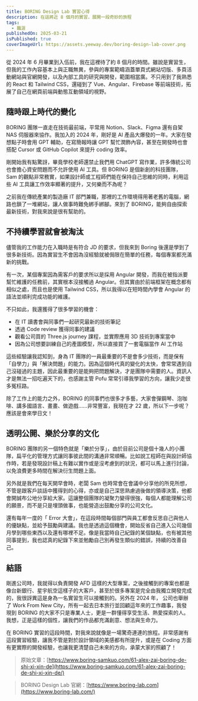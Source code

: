 ```yaml
---
title: BORING Design Lab 實習心得
description: 在這將近 8 個月的實習，展開一段奇妙的旅程
tags:
  - 職涯
publishedOn: 2025-03-21
isPublished: true
coverImageUrl: https://assets.yeeway.dev/boring-design-lab-cover.png
---
```


從 2024 年 6 月畢業到入伍前，我在這裡待了約 8 個月的時間。雖說是實習生，但我的工作內容基本上與正職無異，參與的專案範疇涵蓋單頁式網站切版、多頁活動網站與官網開發，以及內部工具的研究與開發，範圍相當廣。不只用到了我熟悉的 React 和 Tailwind CSS，還碰到了 Vue、Angular、Firebase 等前端技術，拓展了自己在網頁前端與動態互動領域的視野。

## 隨時跟上時代的變化

BORING 團隊一直走在技術最前端，平常用 Notion、Slack、Figma 還有自架 NAS 伺服器來協作。我加入的 2024 年，剛好是 AI 產品大爆發的一年。大家在發想點子時會用 GPT 輔助，在寫簡報時讓 GPT 幫忙潤飾內容，甚至在開發時也會搭配 Cursor 或 GitHub Copilot 來提升 coding 效率。

剛開始我有點驚訝，畢竟學校老師還禁止我們用 ChatGPT 寫作業，許多傳統公司也會擔心資安問題而不允許使用 AI 工具。但 BORING 是個新創的科技團隊， Sam 的觀點非常務實，如果設計師或工程師們能在保持自己思維的同時，利用這些 AI 工具讓工作效率顯著的提升，又何樂而不為呢？

之前我在傳統產業的製造廠 IT 部門兼職，那裡的工作環境得用著老舊的電腦，網路也鎖了一堆網站，讓人做事時難免綁手綁腳。來到了 BORING，能夠自由探索最新技術，對我來說是很有幫助的。

## 不持續學習就會被淘汰

儘管我的工作能力在入職時是有符合 JD 的要求，但我來到 Boring 後還是學到了很多新技術。因為實習生不會因為沒經驗就被侷限在簡單的任務，每個專案都充滿新的挑戰。

有一次，某個專案因為需客戶的要求所以是採用 Angular 開發，而我在被指派要幫忙維護的任務前，其實根本沒接觸過 Angular。但其實由於前端框架在概念都有相似之處，而且也是使用 Tailwind CSS，所以我得以在短時間內學會 Angular 的語法並順利完成功能的維護。

不只如此，我還獲得了很多學習的機會：

- 在 IT 讀書會與同事們一起研究最新的技術筆記
- 透過 Code review 獲得同事的建議
- 觀看公司買的 Three.js journey 課程，並實際應用 3D 技術到專案當中
- 因為公司想要訓練自己的產圖模型，所以直接買了一套電腦當作 AI 工作站

這些經驗讓我認知到，身為 IT 團隊的一員最重要的不是會多少技術，而是保有「自學力」與「解決問題」的能力。因為這個時代真的變化的太快，會常常遇到自己沒碰過的主題，因此最重要的是能夠把問題解決，才是團隊中需要的人。資訊人才是無法一招吃遍天下的，也感謝主管 Pofu 常常引導我學習的方向，讓我少走很多冤枉路。

除了工作上的能力之外，BORING 的同事們也很多才多藝，大家會彈鋼琴、泡咖啡、講多國語言、畫畫、做遊戲……非常豐富，我現在才 22 歲，所以下一步呢？應該是會來學日文！

## 透明公開、樂於分享的文化

BORING 團隊的另一個特色就是「樂於分享」，由於目前公司是個十幾人的小團隊，扁平化的管理方式讓同事彼此間的溝通非常順暢。比如說工程師在與設計師協作時，若是發現設計稿上有難以實作或是沒考慮到的狀況，都可以馬上進行討論，以免浪費更多時間在解決衍生問題上面。

另外就是我們在每天開早會時，老闆 Sam 也時常會在會議中分享他的所見所想，不管是跟客戶談話中獲得到的心得，亦或是自己深思熟慮過後做的領導決策，他都會開誠布公地分享給大家。這讓整個團隊的凝聚力變得很強，每個人都能理解公司的願景，而不是只是埋頭做事，也能營造出鼓勵分享的公司文化。

還有每年一度的「 Error 大會」，在這段時間每個部門與員工都會反思自己與他人的優缺點，並給予鼓勵與建議。我也是透過這個機會，開始反省自己進入公司幾個月學到哪些東西以及還有哪裡不足。像是我當時自己紀錄的某個缺點，也有被其他同事提到，我也認真的紀錄下來並勉勵自己別再發生類似的錯誤，持續的改善自己。

## 結語

剛進公司時，我就得以負責開發 AFD 這樣的大型專案，之後接觸到的專案也都是像台新銀行、星宇航空這樣子的大客戶，甚至於很多專案是完全由我獨立開發完成的，我很訝異這是身為一名實習生可以接觸到的。另外在 2024 年， 公司也舉辦了 Work From New City，所有一起去日本旅行並回顧這年來的工作趣事，我發現到 BORING 的大家不只是專業人士，更是一群懂得享受生活、熱愛探索的人。 我想，正是這樣的個性，讓我們的作品都充滿創意、想法與生命力。

在 BORING 實習的這段時間，對我來說就像是一場驚奇連連的旅程。非常感謝有這段實習經驗，讓我不管是對於設計領域的美感都有所提升，或是在 Coding 方面有更實際的開發經驗，也讓我更清楚自己未來的方向，承蒙大家的照顧了！

> 原始文章：[https://www.boring-samkuo.com/61-alex-zai-boring-de-shi-xi-xin-de](https://www.boring-samkuo.com/61-alex-zai-boring-de-shi-xi-xin-de/)

> BORING Design Lab 官網：[https://www.boring-lab.com](https://www.boring-lab.com/)